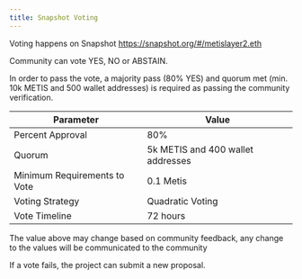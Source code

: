 ```yaml
---
title: Snapshot Voting
---
```



Voting happens on Snapshot https://snapshot.org/#/metislayer2.eth

Community can vote YES, NO or ABSTAIN.

In order to pass the vote, a majority pass (80% YES) and quorum met (min. 10k METIS and 500 wallet addresses) is required as passing the community verification.

| Parameter                    | Value                             |
| ---------------------------- | --------------------------------- |
| Percent Approval             | 80%                               |
| Quorum                       | 5k METIS and 400 wallet addresses |
| Minimum Requirements to Vote | 0.1 Metis                         |
| Voting Strategy              | Quadratic Voting                  |
| Vote Timeline                | 72 hours                          |

<Callout>
  The value above may change based on community feedback, any change to the
  values will be communicated to the community
</Callout>

If a vote fails, the project can submit a new proposal.
